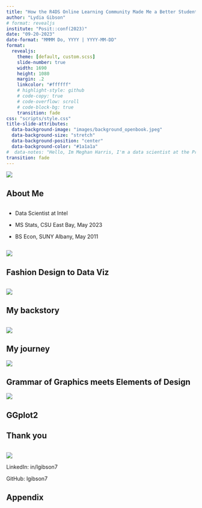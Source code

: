 ```yaml
---
title: "How the R4DS Online Learning Community Made Me a Better Student"
author: "Lydia Gibson"
# format: revealjs
institute: "Posit::conf(2023)"
date: "09-20-2023"
date-format: "MMMM Do, YYYY | YYYY-MM-DD"
format:
  revealjs: 
    theme: [default, custom.scss]
    slide-number: true
    width: 1690
    height: 1080
    margin: .2
    linkcolor: "#ffffff"
    # highlight-style: github
    # code-copy: true
    # code-overflow: scroll
    # code-block-bg: true
    transition: fade
css: "scripts/style.css"
title-slide-attributes: 
  data-background-image: "images/background_openbook.jpeg"
  data-background-size: "stretch"
  data-background-position: "center"
  data-background-color: "#1a1a1a"
#  data-notes: "Hello, Im Meghan Harris, I'm a data scientist at the Prostate Cancer Clinical Trials Consortium, and I'm also a generative artist that's here to introduce you all to generative art and give a glimpse into a different approach to learning data science. Before I do that, I have to say, I feel like I'm only talking here today because I stopped working 10 months ago. Let me explain. I didn't go off the deep end and quit my job or anything, but as you can see here..."
transition: fade
---
```



 
![](images/logo_r4ds.png){.image-left} 


## About Me


::: columns
::: {.column width="45%"}
- Data Scientist at Intel

- MS Stats, CSU East Bay, May 2023

- BS Econ, SUNY Albany, May 2011
:::
:::

![](images/lydia_hexwall.png){.image-left}



## Fashion Design to Data Viz

::: columns
::: {.column width="45%"}

:::
:::

![](images/tweet_ken.png){.image-left}


## My backstory

::: columns
::: {.column width="45%"}

:::
:::

![](images/lydia_wvc.jpeg){.image-left}

## My journey

![](images/journey.png)


## Grammar of Graphics meets Elements of Design

![](images/sketch1.jpeg)


## GGplot2










## Thank you

::: columns
::: {.column width="45%"}

:::
:::

![](images/lydia_gradcap.png){.image-left}

LinkedIn: in/lgibson7

GitHub: lgibson7

## Appendix